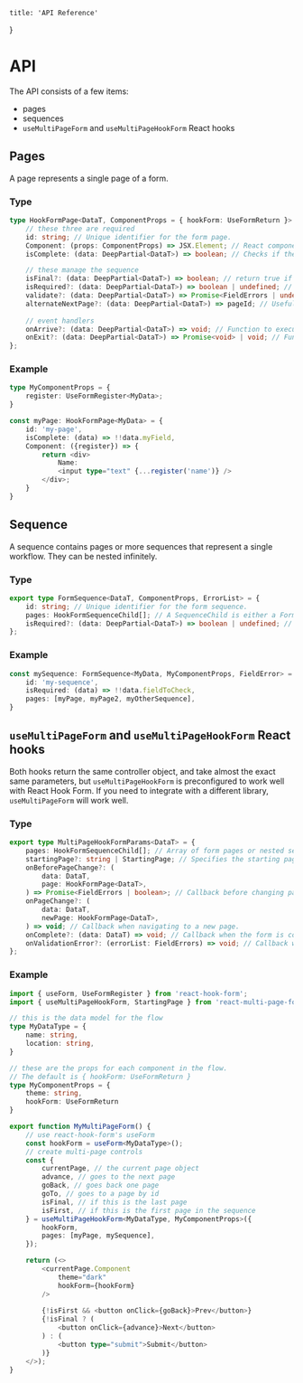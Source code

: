     title: 'API Reference'
}

# API

The API consists of a few items:

- pages
- sequences
- `useMultiPageForm` and `useMultiPageHookForm` React hooks

## Pages

A page represents a single page of a form.

### Type
```typescript
type HookFormPage<DataT, ComponentProps = { hookForm: UseFormReturn }> = {
    // these three are required
	id: string; // Unique identifier for the form page.
    Component: (props: ComponentProps) => JSX.Element; // React component to render the form page.
    isComplete: (data: DeepPartial<DataT>) => boolean; // Checks if the user has already filled out this page.

	// these manage the sequence
	isFinal?: (data: DeepPartial<DataT>) => boolean; // return true if this should be the final page of the form.
    isRequired?: (data: DeepPartial<DataT>) => boolean | undefined; // Determines if this page is needed based on form data. Default: () => true
    validate?: (data: DeepPartial<DataT>) => Promise<FieldErrors | undefined>; // Determines whether or not to continue.
    alternateNextPage?: (data: DeepPartial<DataT>) => pageId; // Useful if you need to override the default order of pages
    
	// event handlers
	onArrive?: (data: DeepPartial<DataT>) => void; // Function to execute upon arriving at this page.
    onExit?: (data: DeepPartial<DataT>) => Promise<void> | void; // Function to execute when exiting the page.
};
```

### Example

```typescript
type MyComponentProps = {
	register: UseFormRegister<MyData>;
}

const myPage: HookFormPage<MyData> = {
	id: 'my-page',
	isComplete: (data) => !!data.myField,
	Component: ({register}) => {
		return <div>
			Name:
			<input type="text" {...register('name')} />
		</div>;
	}
}
```

## Sequence

A sequence contains pages or more sequences that represent a single workflow. They can be nested infinitely.

### Type

```ts
export type FormSequence<DataT, ComponentProps, ErrorList> = {
    id: string; // Unique identifier for the form sequence.
    pages: HookFormSequenceChild[]; // A SequenceChild is either a FormPage or a FormSequence.
    isRequired?: (data: DeepPartial<DataT>) => boolean | undefined; // Determines if the sequence is needed based on form data.
};
```

### Example

```ts
const mySequence: FormSequence<MyData, MyComponentProps, FieldError> = {
	id: 'my-sequence',
	isRequired: (data) => !!data.fieldToCheck,
	pages: [myPage, myPage2, myOtherSequence],
}
```

## `useMultiPageForm` and `useMultiPageHookForm` React hooks

Both hooks return the same controller object, and take almost the exact same parameters, but `useMultiPageHookForm` is preconfigured to work well with React Hook Form. If you need to integrate with a different library, `useMultiPageForm` will work well.

### Type

```ts
export type MultiPageHookFormParams<DataT> = {
    pages: HookFormSequenceChild[]; // Array of form pages or nested sequences.
    startingPage?: string | StartingPage; // Specifies the starting page, default is StartingPage.FirstIncomplete
    onBeforePageChange?: (
        data: DataT,
        page: HookFormPage<DataT>,
    ) => Promise<FieldErrors | boolean>; // Callback before changing pages, returns error list or boolean to proceed.
    onPageChange?: (
        data: DataT,
        newPage: HookFormPage<DataT>,
    ) => void; // Callback when navigating to a new page.
    onComplete?: (data: DataT) => void; // Callback when the form is completed.
    onValidationError?: (errorList: FieldErrors) => void; // Callback when validation errors occur.
};
```

### Example

```ts
import { useForm, UseFormRegister } from 'react-hook-form';
import { useMultiPageHookForm, StartingPage } from 'react-multi-page-form/hookForm';

// this is the data model for the flow
type MyDataType = {
	name: string,
	location: string,
}

// these are the props for each component in the flow.
// The default is { hookForm: UseFormReturn }
type MyComponentProps = {
    theme: string,
    hookForm: UseFormReturn
}

export function MyMultiPageForm() {
    // use react-hook-form's useForm
	const hookForm = useForm<MyDataType>();
    // create multi-page controls
	const {
        currentPage, // the current page object
        advance, // goes to the next page
        goBack, // goes back one page
        goTo, // goes to a page by id
        isFinal, // if this is the last page
        isFirst, // if this is the first page in the sequence
	} = useMultiPageHookForm<MyDataType, MyComponentProps>({
		hookForm,
		pages: [myPage, mySequence],
	});

    return (<>
        <currentPage.Component
            theme="dark"
            hookForm={hookForm}
        />
    
        {!isFirst && <button onClick={goBack}>Prev</button>}
        {!isFinal ? (
            <button onClick={advance}>Next</button>
        ) : (
            <button type="submit">Submit</button>
        )}
    </>);
}
```